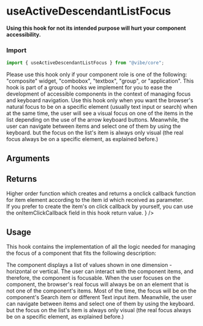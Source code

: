 
<Meta of={UseActiveDescendantListFocusStories} />

# useActiveDescendantListFocus

<p>
  <b>Using this hook for not its intended purpose will hurt your component accessibility.</b> <br />
</p>

### Import

```js
import { useActiveDescendantListFocus } from "@vibe/core";
```

<UnstyledList>
  <UnstyledListItem>
    Please use this hook only if your component role is one of the following: "composite" widget, "combobox", "textbox",
    "group", or "application".
  </UnstyledListItem>
  <UnstyledListItem>
    This hook is part of a group of hooks we implement for you to ease the development of accessible components in the
    context of managing focus and keyboard navigation.
  </UnstyledListItem>
  <UnstyledListItem>
    Use this hook only when you want the browser's natural focus to be on a specific element (usually text input or
    search) when at the same time, the user will see a visual focus on one of the items in the list depending on the use
    of the arrow keyboard buttons. Meanwhile, the user can navigate between items and select one of them by using the
    keyboard. but the focus on the list's item is always only visual (the real focus always be on a specific element, as
    explained before.)
  </UnstyledListItem>
</UnstyledList>

<Canvas of={UseActiveDescendantListFocusStories.Overview} />

## Arguments

<FunctionArguments>
  <FunctionArgument name="options" type="Object">
    <FunctionArgument
      name="focusedElementRef"
      type="MutableRefObject<HTMLElement>"
      description="The reference for the component that listens to keyboard"
      required
    />
    <FunctionArgument name="itemsIds" type="string[]" description="Array of elements ids" required />
    <FunctionArgument
      name="isItemSelectable"
      type="(index: number) => boolean"
      description="If user can select index item"
      required
    />
    <FunctionArgument
      name="onItemClick"
      type="(event: React.KeyboardEvent | React.MouseEvent, index: number) => void"
      description="Callback on item click"
      required
    />
    <FunctionArgument
      name="defaultVisualFocusFirstIndex"
      type="boolean"
      default={"false"}
      description="Default value of index of the first element, which will get visual focus."
    />
    <FunctionArgument
      name="focusedElementRole"
      type="Role"
      description="Possible values: useActiveDescendantListFocus.roles."
      default={"useActiveDescendantListFocus.roles.GROUP"}
    />
    <FunctionArgument name="isHorizontalList" type="boolean" description="" default={"false"} />
    <FunctionArgument name="isIgnoreSpaceAsItemSelection" type="boolean" description="" default={"false"} />
    <FunctionArgument name="useDocumentEventListeners" type="boolean" description="" default={"false"} />
    <FunctionArgument name="ignoreDocumentFallback" type="boolean" description="" default={"false"} />
  </FunctionArgument>
</FunctionArguments>

## Returns

<FunctionArguments>
  <FunctionArgument name="result" type="Object">
    <FunctionArgument
      name="visualFocusItemIndex"
      type="number"
      description="The index of the currently visually focused item element."
    />
    <FunctionArgument
      name="visualFocusItemId"
      type="number"
      description="The id of the currently visually focused item element."
    />
    <FunctionArgument
      name="createOnItemClickCallback"
      type="(itemId) => onItemClickCallback(event, itemId)"
      description={
        <>
          Higher order function which creates and returns a onclick callback function for item element according to the
          item id which received as parameter. <br />
          If you prefer to create the item's on click callback by yourself, you can use the onItemClickCallback field in
          this hook return value.
        </>
      }
    />
    <FunctionArgument
      name="onItemClickCallback"
      type="(event, itemId) => {}"
      description="Most in time you will not need to use this return value field. This function is the general function which will be activate for all items when clicked. you can set it directly as the item's element on click callback only if you make sure you pass the item index parameter correctly to the function."
    />
    <FunctionArgument
      name="focusedElementProps"
      type="{role, aria-activedescendant}"
      description="All the required props which should be defined inside the naturally focused element inside your component according to the accessibility standards"
    />
    <FunctionArgument
      name="setVisualFocusItemId"
      type="(visualFocusItemId, isTriggeredByKeyboard) => {}"
      description="A function for controlling the visual focused item from outside (needed for cases such as exiting sub menu or dialog, when we want to return the focus to the last focused item."
    />
  </FunctionArgument>
</FunctionArguments>

## Usage

This hook contains the implementation of all the logic needed for managing the focus of a component that fits the following description:

<UnstyledList>
  <UnstyledListItem>
    The component displays a list of values shown in one dimension - horizontal or vertical.
  </UnstyledListItem>
  <UnstyledListItem>
    The user can interact with the component items, and therefore, the component is focusable.
  </UnstyledListItem>
  <UnstyledListItem>
    When the user focuses on the component, the browser's real focus will always be on an element that is not one of the
    component's items. Most of the time, the focus will be on the component's Search item or different Text input item.
  </UnstyledListItem>
  <UnstyledListItem>
    Meanwhile, the user can navigate between items and select one of them by using the keyboard. but the focus on the
    list's item is always only visual (the real focus always be on a specific element, as explained before.)
  </UnstyledListItem>
</UnstyledList>
